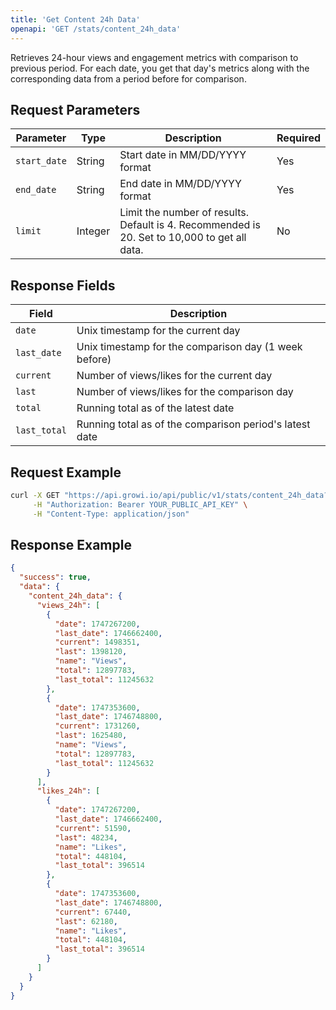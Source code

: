 ```yaml
---
title: 'Get Content 24h Data'
openapi: 'GET /stats/content_24h_data'
---
```


Retrieves 24-hour views and engagement metrics with comparison to previous period. For each date, you get that day's metrics along with the corresponding data from a period before for comparison.

## Request Parameters

| Parameter | Type | Description | Required |
| --- | --- | --- | --- |
| `start_date` | String | Start date in MM/DD/YYYY format | Yes |
| `end_date` | String | End date in MM/DD/YYYY format | Yes |
| `limit` | Integer | Limit the number of results. Default is 4. Recommended is 20. Set to 10,000 to get all data. | No |

## Response Fields

| Field | Description |
| --- | --- |
| `date` | Unix timestamp for the current day |
| `last_date` | Unix timestamp for the comparison day (1 week before) |
| `current` | Number of views/likes for the current day |
| `last` | Number of views/likes for the comparison day |
| `total` | Running total as of the latest date |
| `last_total` | Running total as of the comparison period's latest date |

## Request Example

```bash
curl -X GET "https://api.growi.io/api/public/v1/stats/content_24h_data?start_date=01/01/2023&end_date=01/31/2023" \
     -H "Authorization: Bearer YOUR_PUBLIC_API_KEY" \
     -H "Content-Type: application/json"
```

## Response Example

```json
{
  "success": true,
  "data": {
    "content_24h_data": {
      "views_24h": [
        {
          "date": 1747267200,
          "last_date": 1746662400,
          "current": 1498351,
          "last": 1398120,
          "name": "Views",
          "total": 12897783,
          "last_total": 11245632
        },
        {
          "date": 1747353600,
          "last_date": 1746748800,
          "current": 1731260,
          "last": 1625480,
          "name": "Views",
          "total": 12897783,
          "last_total": 11245632
        }
      ],
      "likes_24h": [
        {
          "date": 1747267200,
          "last_date": 1746662400,
          "current": 51590,
          "last": 48234,
          "name": "Likes",
          "total": 448104,
          "last_total": 396514
        },
        {
          "date": 1747353600,
          "last_date": 1746748800,
          "current": 67440,
          "last": 62180,
          "name": "Likes",
          "total": 448104,
          "last_total": 396514
        }
      ]
    }
  }
} 